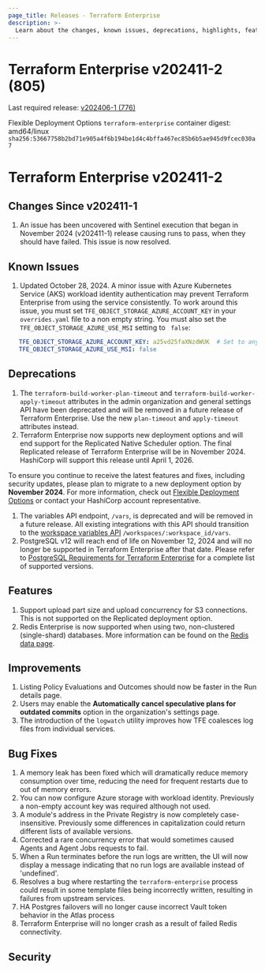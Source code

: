 ```yaml
---
page_title: Releases - Terraform Enterprise
description: >-
  Learn about the changes, known issues, deprecations, highlights, features, improvements, bug fixes, and security fixes for the v202411-2 (805) release.
---
```


# Terraform Enterprise v202411-2 (805)

Last required release: [v202406-1 (776)](/terraform/enterprise/releases/2024/v202406-1)

Flexible Deployment Options `terraform-enterprise` container digest: amd64/linux `sha256:53667758b2bd71e905a4f6b194be1d4c4bffa467ec85b6b5ae945d9fcec030a7`

# Terraform Enterprise v202411-2

## Changes Since v202411-1
1. An issue has been uncovered with Sentinel execution that began in November 2024 (v202411-1) release causing runs to pass, when they should have failed. This issue is now resolved. 

## Known Issues
1. Updated October 28, 2024. A minor issue with Azure Kubernetes Service (AKS) workload identity authentication may prevent Terraform Enterprise from using the service consistently. To work around this issue, you must set `TFE_OBJECT_STORAGE_AZURE_ACCOUNT_KEY` in your `overrides.yaml` file to a non empty string. You must also set the `TFE_OBJECT_STORAGE_AZURE_USE_MSI` setting to ` false`:
```yaml
   TFE_OBJECT_STORAGE_AZURE_ACCOUNT_KEY: a25vd25faXNzdWUK  # Set to any non empty string.
   TFE_OBJECT_STORAGE_AZURE_USE_MSI: false
```

## Deprecations
1. The `terraform-build-worker-plan-timeout` and `terraform-build-worker-apply-timeout` attributes in the admin organization and general settings API have been deprecated and will be removed in a future release of Terraform Enterprise. Use the new `plan-timeout` and `apply-timeout` attributes instead.
1. Terraform Enterprise now supports new deployment options and will end support for the Replicated Native Scheduler option. The final Replicated release of Terraform Enterprise will be in November 2024. HashiCorp will support this release until April 1, 2026.

  To ensure you continue to receive the latest features and fixes, including security updates, please plan to migrate to a new deployment option by **November 2024**. For more information, check out [Flexible Deployment Options](/terraform/enterprise/flexible-deployments/) or contact your HashiCorp account representative.
1. The variables API endpoint, `/vars`, is deprecated and will be removed in a future release. All existing integrations with this API should transition to the [workspace variables API](/terraform/cloud-docs/api-docs/workspace-variables) `/workspaces/:workspace_id/vars`.
1. PostgreSQL v12 will reach end of life on November 12, 2024 and will no longer be supported in Terraform Enterprise after that date. Please refer to [PostgreSQL Requirements for Terraform Enterprise](/terraform/enterprise/flexible-deployments/install/requirements/data-storage/postgres-requirements) for a complete list of supported versions.


## Features
1. Support upload part size and upload concurrency for S3 connections. This is not supported on the Replicated deployment option.
1. Redis Enterprise is now supported when using two, non-clustered (single-shard) databases. More information can be found on the [Redis data page](/terraform/enterprise/deploy/configuration/storage/connect-redis#redis-enterprise). 


## Improvements

1. Listing Policy Evaluations and Outcomes should now be faster in the Run details page.
1. Users may enable the **Automatically cancel speculative plans for outdated commits** option in the organization's settings page.
1. The introduction of the `logwatch` utility improves how TFE coalesces log files from individual services.


## Bug Fixes

1. A memory leak has been fixed which will dramatically reduce memory consumption over time, reducing the need for frequent restarts due to out of memory errors.
1. You can now configure Azure storage with workload identity. Previously a non-empty account key was required although not used.
1. A module's address in the Private Registry is now completely case-insensitive. Previously some differences in capitalization could return different lists of available versions.
1. Corrected a rare concurrency error that would sometimes caused Agents and Agent Jobs requests to fail.
1. When a Run terminates before the run logs are written, the UI will now display a message indicating that no run logs are available instead of 'undefined'.
1. Resolves a bug where restarting the `terraform-enterprise` process could result in some template files being incorrectly written, resulting in failures from upstream services.
1. HA Postgres failovers will no longer cause incorrect Vault token behavior in the Atlas process
1. Terraform Enterprise will no longer crash as a result of failed Redis connectivity.

## Security